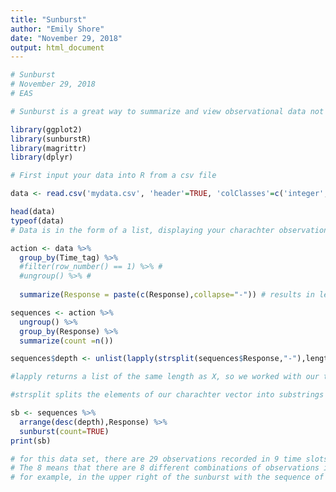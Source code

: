 ```yaml
---
title: "Sunburst"
author: "Emily Shore"
date: "November 29, 2018"
output: html_document
---
```


```r

# Sunburst
# November 29, 2018
# EAS

# Sunburst is a great way to summarize and view observational data not based on numbers. It tracks and graphs patterns in an interactive graph that allows you to further plan out your experimental approaches

library(ggplot2)
library(sunburstR)
library(magrittr)
library(dplyr)

# First input your data into R from a csv file

data <- read.csv('mydata.csv', 'header'=TRUE, 'colClasses'=c('integer','character'))

head(data)
typeof(data)
# Data is in the form of a list, displaying your charachter observations at the allotted time points

action <- data %>%
  group_by(Time_tag) %>%
  #filter(row_number() == 1) %>% #
  #ungroup() %>% #
  
  summarize(Response = paste(c(Response),collapse="-")) # results in length 1 charachter vector

sequences <- action %>%
  ungroup() %>%
  group_by(Response) %>%
  summarize(count =n())

sequences$depth <- unlist(lapply(strsplit(sequences$Response,"-"),length))

#lapply returns a list of the same length as X, so we worked with our times before, now were working with our responses

#strsplit splits the elements of our charachter vector into substrings according to the matches between our times and the responses

sb <- sequences %>%
  arrange(desc(depth),Response) %>%
  sunburst(count=TRUE)
print(sb)

# for this data set, there are 29 observations recorded in 9 time slots
# The 8 means that there are 8 different combinations of observations in our data.
# for example, in the upper right of the sunburst with the sequence of absent, bottom, dead, 1 of 8 or 12.5% of the combinations had all three of these observations

```
